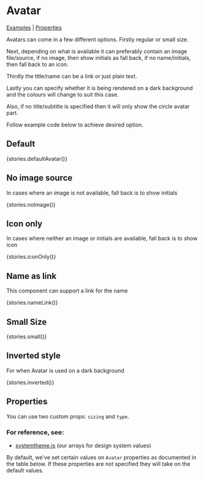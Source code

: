 
<Meta title="Components/Avatar" component={Avatar} />

# Avatar

[Examples](#default) | [Properties](#properties)

Avatars can come in a few different options. Firstly regular or small size.

Next, depending on what is available it can preferably contain an image file/source, if no image, then show initials as fall back, if no name/initials, then fall back to an icon.

Thirdly the title/name can be a link or just plain text.

Lastly you can specify whether it is being rendered on a dark background and the colours will change to suit this case.

Also, if no title/subtitle is specified then it will only show the circle avatar part.

Follow example code below to achieve desired option.

## Default

<Preview>
  <Story name="defaultAvatar">{stories.defaultAvatar()}</Story>
</Preview>

## No image source

In cases where an image is not available, fall back is to show initials

<Preview>
  <Story name="No image">{stories.noImage()}</Story>
</Preview>

## Icon only

In cases where neither an image or initials are available, fall back is to show icon

<Preview>
  <Story name="Icon only">{stories.iconOnly()}</Story>
</Preview>

## Name as link

This component can support a link for the name

<Preview>
  <Story name="Name as link">{stories.nameLink()}</Story>
</Preview>

## Small Size

<Preview>
  <Story name="Small">{stories.small()}</Story>
</Preview>

## Inverted style

For when Avatar is used on a dark background

<Preview>
  <Story name="On dark background">{stories.inverted()}</Story>
</Preview>

## Properties

You can use two custom props: `sizing` and `type`.

### For reference, see:

- [systemtheme.js](https://github.com/orchestrated-io/orca-design-system/blob/master/packages/orcs-design-system/lib/systemtheme.js) (our arrays for design system values)

By default, we've set certain values on `Avatar` properties as documented in the table below. If these properties are not specified they will take on the default values.

<Props of={Avatar} />
